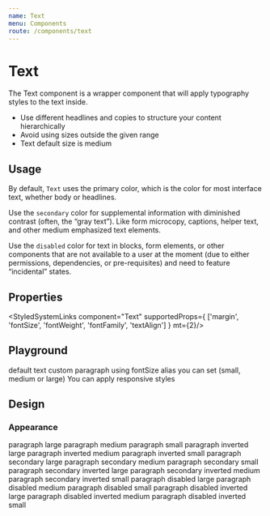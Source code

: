 ```yaml
---
name: Text
menu: Components
route: /components/text
---
```



# Text

The Text component is a wrapper component that will apply typography styles to the text inside.

-   Use different headlines and copies to structure your content hierarchically
-   Avoid using sizes outside the given range
-   Text default size is medium

## Usage

By default, `Text` uses the primary color, which is the color for most interface text, whether body or headlines.

Use the `secondary` color for supplemental information with diminished contrast (often, the “gray text”).
Like form microcopy, captions, helper text, and other medium emphasized text elements.

Use the `disabled` color for text in blocks, form elements, or other components that are not available
to a user at the moment (due to either permissions, dependencies, or pre-requisites) and
need to feature “incidental” states.

## Properties

<TextPropsTable />

<StyledSystemLinks component="Text" supportedProps={ ['margin', 'fontSize', 'fontWeight', 'fontFamily', 'textAlign'] } mt={2}/>

## Playground

<Playground>
    <Text>default text</Text>
    <Text as="p" fontWeight="semibold" marginTop={3} fontSize={1}>
        custom paragraph
    </Text>
    <Text as="p" fontSize="small">
        using fontSize alias you can set (small, medium or large)
    </Text>
    <Text as="p" fontSize={[1, "medium", "large"]}>
        You can apply responsive styles
    </Text>
</Playground>

## Design

### Appearance

<ItemWrapper mt={4}>
    <Text as="p">paragraph large</Text>
    <Text as="p" fontSize={1}>paragraph medium</Text>
    <Text as="p" fontSize={0}>paragraph small</Text>
</ItemWrapper>
<ItemWrapper inverted>
    <Text as="p" inverted>paragraph inverted large</Text>
    <Text as="p" inverted fontSize={1}>paragraph inverted medium</Text>
    <Text as="p" inverted fontSize={0}>paragraph inverted small</Text>
</ItemWrapper>
<ItemWrapper>
    <Text as="p" secondary>paragraph secondary large</Text>
    <Text as="p" secondary fontSize={1}>paragraph secondary medium</Text>
    <Text as="p" secondary fontSize={0}>paragraph secondary small</Text>
</ItemWrapper>
<ItemWrapper inverted>
    <Text as="p" secondary inverted>paragraph secondary inverted large</Text>
    <Text as="p" secondary fontSize={1} inverted>paragraph secondary inverted medium</Text>
    <Text as="p" secondary fontSize={0} inverted>paragraph secondary inverted small</Text>
</ItemWrapper>
<ItemWrapper>
    <Text as="p" disabled>paragraph disabled large</Text>
    <Text as="p" disabled fontSize={1}>paragraph disabled medium</Text>
    <Text as="p" disabled fontSize={0}>paragraph disabled small</Text>
</ItemWrapper>
<ItemWrapper inverted>
    <Text as="p" disabled inverted>paragraph disabled inverted large</Text>
    <Text as="p" disabled fontSize={1} inverted>paragraph disabled inverted medium</Text>
    <Text as="p" disabled fontSize={0} inverted>paragraph disabled inverted small</Text>
</ItemWrapper>